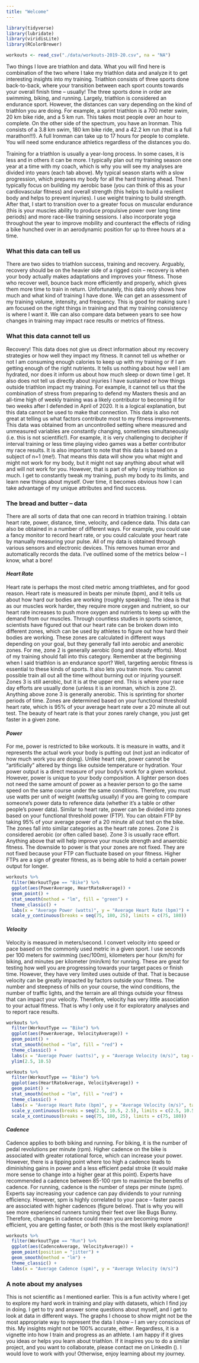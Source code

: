 ```yaml
---
title: "Welcome"
---
```

<style type="text/css">
.main-container {
  max-width: 1200px;
  margin-left: auto;
  margin-right: auto;
}
</style>
```r
library(tidyverse)
library(lubridate)
library(viridisLite)
library(RColorBrewer)

workouts <- read_csv("./data/workouts-2019-20.csv", na = "NA")
```

Two things I love are triathlon and data. What you will find here is combination of the two where I take my triathlon data and analyze it to get interesting insights into my training. Triathlon consists of three sports done back-to-back, where your transition between each sport counts towards your overall finish time – usually! The three sports done in order are swimming, biking, and running. Largely, triathlon is considered an endurance sport. However, the distances can vary depending on the kind of triathlon you are doing. For example, a sprint triathlon is a 700 meter swim, 20 km bike ride, and a 5 km run. This takes most people over an hour to complete. On the other side of the spectrum, you have an Ironman. This consists of a 3.8 km swim, 180 km bike ride, and a 42.2 km run (that is a full marathon!!!). A full Ironman can take up to 17 hours for people to complete. You will need some endurance athletics regardless of the distances you do.  

Training for a triathlon is usually a year-long process. In some cases, it is less and in others it can be more. I typically plan out my training season one year at a time with my coach, which is why you will see my analyses are divided into years (each tab above). My typical season starts with a slow progression, which prepares my body for all the hard training ahead. Then I typically focus on building my aerobic base (you can think of this as your cardiovascular fitness) and overall strength (this helps to build a resilient body and helps to prevent injuries). I use weight training to build strength. After that, I start to transition over to a greater focus on muscular endurance (this is your muscles ability to produce propulsive power over long time periods) and more race-like training sessions. I also incorporate yoga throughout the year to improve mobility and counteract the effects of riding a bike hunched over in an aerodynamic position for up to three hours at a time.  

### What this data can tell us  
There are two sides to triathlon success, training and recovery. Arguably, recovery should be on the heavier side of a rigged coin – recovery is when your body actually makes adaptations and improves your fitness. Those who recover well, bounce back more efficiently and properly, which gives them more time to train in return. Unfortunately, this data only shows how much and what kind of training I have done. We can get an assessment of my training volume, intensity, and frequency. This is good for making sure I am focused on the right things in training and that my training consistency is where I want it. We can also compare data between years to see how changes in training may impact race results or metrics of fitness.  

### What this data cannot tell us  
Recovery! This data does not give us direct information about my recovery strategies or how well they impact my fitness. It cannot tell us whether or not I am consuming enough calories to keep up with my training or if I am getting enough of the right nutrients. It tells us nothing about how well I am hydrated, nor does it inform us about how much sleep or down time I get. It also does not tell us directly about injuries I have sustained or how things outside triathlon impact my training. For example, it cannot tell us that the combination of stress from preparing to defend my Masters thesis and an all-time high of weekly training was a likely contributor to becoming ill for two weeks after I defended in April of 2020. It is a logical explanation, but this data cannot be used to make that connection. This data is also not great at telling us what factors contribute most to my fitness improvements. This data was obtained from an uncontrolled setting where measured and unmeasured variables are constantly changing, sometimes simultaneously (i.e. this is not scientific!). For example, it is very challenging to decipher if interval training or less time playing video games was a better contributor my race results. It is also important to note that this data is based on a subject of n=1 (me!). That means this data will show you what might and might not work for my body, but it might not say anything about what will and will not work for you. However, that is part of why I enjoy triathlon so much. I get to constantly tweak my training, push my body to its limits, and learn new things about myself. Over time, it becomes obvious how I can take advantage of my unique attributes and find success.  

### The bread and butter – data  
There are all sorts of data that one can record in triathlon training. I obtain heart rate, power, distance, time, velocity, and cadence data. This data can also be obtained in a number of different ways. For example, you could use a fancy monitor to record heart rate, or you could calculate your heart rate by manually measuring your pulse. All of my data is obtained through various sensors and electronic devices. This removes human error and automatically records the data. I’ve outlined some of the metrics below – I know, what a bore!  

#### *Heart Rate*  
Heart rate is perhaps the most cited metric among triathletes, and for good reason. Heart rate is measured in beats per minute (bpm), and it tells us about how hard our bodies are working (roughly speaking). The idea is that as our muscles work harder, they require more oxygen and nutrient, so our heart rate increases to push more oxygen and nutrients to keep up with the demand from our muscles. Through countless studies in sports science, scientists have figured out that our heart rate can be broken down into different zones, which can be used by athletes to figure out how hard their bodies are working. These zones are calculated in different ways depending on your goal, but they generally fall into aerobic and anerobic zones. For me, zone 2 is generally aerobic (long and steady efforts). Most of my training should fall into this category. Remember at the beginning when I said triathlon is an endurance sport? Well, targeting aerobic fitness is essential to these kinds of sports. It also lets you train more. You cannot possible train all out all the time without burning out or injuring yourself. Zones 3 is still aerobic, but it is at the upper end. This is where your race day efforts are usually done (unless it is an ironman, which is zone 2).  Anything above zone 3 is generally anerobic. This is sprinting for shorter periods of time. Zones are determined based on your functional threshold heart rate, which is 95% of your average heart rate over a 20 minute all out test. The beauty of heart rate is that your zones rarely change, you just get faster in a given zone.  

#### *Power*  
For me, power is restricted to bike workouts. It is measure in watts, and it represents the actual work your body is putting out (not just an indicator of how much work you are doing). Unlike heart rate, power cannot be “artificially” altered by things like outside temperature or hydration. Your power output is a direct measure of your body’s work for a given workout. However, power is unique to your body composition. A lighter person does not need the same amount of power as a heavier person to go the same speed on the same course under the same conditions. Therefore, you must use watts per unit of weight (watts/kg usually) if you are going to compare someone’s power data to reference data (whether it’s a table or other people’s power data). Similar to heart rate, power can be divided into zones based on your functional threshold power (FTP). You can obtain FTP by taking 95% of your average power of a 20 minute all out test on the bike. The zones fall into similar categories as the heart rate zones. Zone 2 is considered aerobic (or often called base). Zone 3 is usually race effort. Anything above that will help improve your muscle strength and anaerobic fitness. The downside to power is that your zones are not fixed. They are not fixed because your FTP can fluctuate based on your fitness. Higher FTPs are a sign of greater fitness, as is being able to hold a certain power output for longer.  
```r
workouts %>%
  filter(WorkoutType == "Bike") %>%
  ggplot(aes(PowerAverage, HeartRateAverage)) +
  geom_point() +
  stat_smooth(method = "lm", fill = "green") +
  theme_classic() +
  labs(x = "Average Power (watts)", y = "Average Heart Rate (bpm)") +
  scale_y_continuous(breaks = seq(75, 180, 25), limits = c(75, 180))
```


#### *Velocity*  
Velocity is measured in meters/second. I convert velocity into speed or pace based on the commonly used metric in a given sport. I use seconds per 100 meters for swimming (sec/100m), kilometers per hour (km/h) for biking, and minutes per kilometer (min/km) for running. These are great for testing how well you are progressing towards your target paces or finish time. However, they have very limited uses outside of that. That is because velocity can be greatly impacted by factors outside your fitness. The number and steepness of hills on your course, the wind conditions, the number of traffic lights, and the terrain are all things outside your fitness that can impact your velocity. Therefore, velocity has very little association to your actual fitness. That is why I only use it for exploratory analyses and to report race results.  
```r
workouts %>%
  filter(WorkoutType == "Bike") %>%
  ggplot(aes(PowerAverage, VelocityAverage)) +
  geom_point() +
  stat_smooth(method = "lm", fill = "red") +
  theme_classic() +
  labs(x = "Average Power (watts)", y = "Average Velocity (m/s)", tag = "A") +
  ylim(2.5, 10.5)

workouts %>%
  filter(WorkoutType == "Bike") %>%
  ggplot(aes(HeartRateAverage, VelocityAverage)) +
  geom_point() +
  stat_smooth(method = "lm", fill = "red") +
  theme_classic() +
  labs(x = "Average Heart Rate (bpm)", y = "Average Velocity (m/s)", tag = "B") +
  scale_y_continuous(breaks = seq(2.5, 10.5, 2.5), limits = c(2.5, 10.5)) +
  scale_x_continuous(breaks = seq(75, 180, 25), limits = c(75, 180))

```

#### *Cadence*  
Cadence applies to both biking and running. For biking, it is the number of pedal revolutions per minute (rpm). Higher cadence on the bike is associated with greater rotational force, which can increase your power. However, there is a tipping point where too high a cadence leads to diminishing gains in power and a less efficient pedal stroke (it would make more sense to change into a higher gear at this point). Experts have recommended a cadence between 85-100 rpm to maximize the benefits of cadence. For running, cadence is the number of steps per minute (spm). Experts say increasing your cadence can pay dividends to your running efficiency. However, spm is highly correlated to your pace – faster paces are associated with higher cadences (figure below). That is why you will see more experienced runners turning their feet over like Bugs Bunny. Therefore, changes in cadence could mean you are becoming more efficient, you are getting faster, or both (this is the most likely explanation)!  
```r
workouts %>%
  filter(WorkoutType == "Run") %>%
  ggplot(aes(CadenceAverage, VelocityAverage)) +
  geom_point(position = "jitter") +
  geom_smooth(method = "lm") +
  theme_classic() +
  labs(x = "Average Cadence (spm)", y = "Average Velocity (m/s)")

```


### A note about my analyses  
This is not scientific as I mentioned earlier. This is a fun activity where I get to explore my hard work in training and play with datasets, which I find joy in doing. I get to try and answer some questions about myself, and I get to look at data in different ways. The graphs I choose to show might not be the most appropriate way to represent the data I show – I am very conscious of this. My insights might not be 100% accurate, either. Regardless, it is a vignette into how I train and progress as an athlete. I am happy if it gives you ideas or helps you learn about triathlon. If it inspires you to do a similar project, and you want to collaborate, please contact me on LinkedIn (). I would love to work with you! Otherwise, enjoy learning about my journey.  
